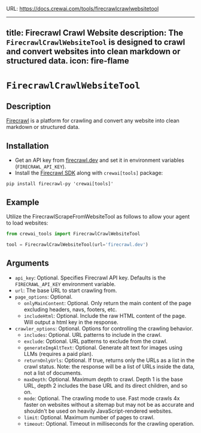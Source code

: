 URL: https://docs.crewai.com/tools/firecrawlcrawlwebsitetool

---
title: Firecrawl Crawl Website
description: The `FirecrawlCrawlWebsiteTool` is designed to crawl and convert websites into clean markdown or structured data.
icon: fire-flame
---

# `FirecrawlCrawlWebsiteTool`

## Description

[Firecrawl](https://firecrawl.dev) is a platform for crawling and convert any website into clean markdown or structured data.

## Installation

- Get an API key from [firecrawl.dev](https://firecrawl.dev) and set it in environment variables (`FIRECRAWL_API_KEY`).
- Install the [Firecrawl SDK](https://github.com/mendableai/firecrawl) along with `crewai[tools]` package:

```shell
pip install firecrawl-py 'crewai[tools]'
```

## Example

Utilize the FirecrawlScrapeFromWebsiteTool as follows to allow your agent to load websites:

```python Code
from crewai_tools import FirecrawlCrawlWebsiteTool

tool = FirecrawlCrawlWebsiteTool(url='firecrawl.dev')
```

## Arguments

- `api_key`: Optional. Specifies Firecrawl API key. Defaults is the `FIRECRAWL_API_KEY` environment variable.
- `url`: The base URL to start crawling from.
- `page_options`: Optional. 
  - `onlyMainContent`: Optional. Only return the main content of the page excluding headers, navs, footers, etc.
  - `includeHtml`: Optional. Include the raw HTML content of the page. Will output a html key in the response.
- `crawler_options`: Optional. Options for controlling the crawling behavior.
  - `includes`: Optional. URL patterns to include in the crawl.
  - `exclude`: Optional. URL patterns to exclude from the crawl.
  - `generateImgAltText`: Optional. Generate alt text for images using LLMs (requires a paid plan).
  - `returnOnlyUrls`: Optional. If true, returns only the URLs as a list in the crawl status. Note: the response will be a list of URLs inside the data, not a list of documents.
  - `maxDepth`: Optional. Maximum depth to crawl. Depth 1 is the base URL, depth 2 includes the base URL and its direct children, and so on.
  - `mode`: Optional. The crawling mode to use. Fast mode crawls 4x faster on websites without a sitemap but may not be as accurate and shouldn't be used on heavily JavaScript-rendered websites.
  - `limit`: Optional. Maximum number of pages to crawl.
  - `timeout`: Optional. Timeout in milliseconds for the crawling operation.
